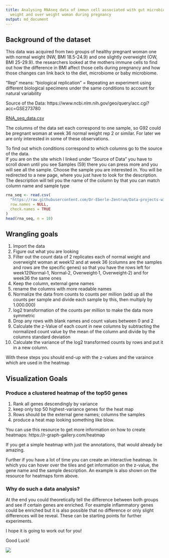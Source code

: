 ```yaml
---
title: Analysing RNAseq data of immun cell associated with gut microbiom of normal
  weight and over weight woman during pregnancy
output: md_document
---
```

## Background of the dataset
This data was acquired from two groups of healthy pregnant woman one with normal weight (NW, BMI 18.5-24.9) and one slightly overweight (OW, BMI 25-29.9). the researchers looked at the mothers immune cells to find out how the difference in BMI affect those cells during pregnancy and how those changes can link back to the diet, microbiome or baby microbiome.

"Rep" means: "biological replication" = Repeating an experiment using different biological specimens under the same conditions to account for natural variability

Source of the Data:
https://www.ncbi.nlm.nih.gov/geo/query/acc.cgi?acc=GSE273780 

[RNA_seq_data.csv](https://github.com/Dr-Eberle-Zentrum/Data-projects-with-R-and-GitHub/blob/main/Projects/t1mge/GSE273780_EukmRNAseq_counts.csv)

The columns of the data set each correspond to one sample, so G92 could be pregnant woman at week 36 normal weight rep 2 or similar. For later we are only interested in some of these observations. 

To find out which conditions correspond to which columns go to the source of the data.  
If you are on the site which I linked under "Source of Data" you have to scroll down until you see Samples (59) there you can press more and you will see all the sample.
Choose the sample you are interested in.
You will be redirected to a new page, where you just have to look for the description.
The description will tell you the name of the column by that you can match column name and sample type

```r
rna_seq <- read.csv(
  "https://raw.githubusercontent.com/Dr-Eberle-Zentrum/Data-projects-with-R-and-GitHub/refs/heads/main/Projects/t1mge/GSE273780_EukmRNAseq_counts.csv",
  row.names = NULL,
  check.names = TRUE
)
head(rna_seq, n = 10)
```


## Wrangling goals
1. Import the data
2. Figure out what you are looking 
3. Filter out the count data of 2 replicates each of normal weight and overweight woman at week12 and at week 36 (columns are the samples and rows are the specific genes) so that you have the rows left for week12(Normal‑1, Normal‑2, Overweight‑1, Overweight‑2)  and for week36 the same ones 
4. Keep the column, external gene names 
5. rename the columns with more readable names
6. Normalize the data from counts to counts per million (add up all the counts per sample and divide each sample by this, then multiply by 1.000.000)
7. log2 transformation of the counts per million to make the data more symmetric
8. Drop any rows with blank names and count values between 0 and 2
9. Calculate the z-Value of each count in new columns by subtracting the normalized count value by the mean of the column and divide by the columns standard deviation
10. Calculate the variance of the log2 transformed counts by rows and put it in a new column.

With these steps you should end-up with the z-values and the varaince which are used in the heatmap



## Visualization Goals
### Produce a clustered heatmap of the top50 genes 


1. Rank all genes  descendingly by variance
2. keep only top 50 highest-variance genes for the heat map
3. Rows should be the external gene names; columns the samples
4. produce a heat map looking something like blow.

You can use this resource to get more information on how to create heatmaps: https://r-graph-gallery.com/heatmap

If you get a simple heatmap with just the annotations, that would already be amazing.

Further if you have a lot of time you can create an interactive heatmap. In which you can hover over the tiles and get information on the z-value, the gene name and the sample description. An example is also shown on the resource for heatmaps  form above. 

### Why do such a data analysis?
At the end you could theoretically tell the difference between both groups and see if certain genes are enriched. For example inflammatory genes could be enriched but it is also possible that no difference or only slight differences will be reveal. These can be starting points for further experiments.

I hope it is going to work out for you!
 
Good Luck!

![](https://raw.githubusercontent.com/Dr-Eberle-Zentrum/Data-projects-with-R-and-GitHub/refs/heads/main/Projects/t1mge/Heatmap%20beispiel.png)